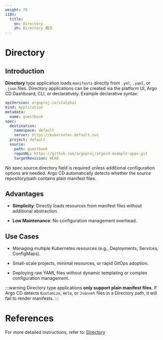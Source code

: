 ```yaml
---
weight: 70
i18n:
  title:
    en: Directory
    zh: Directory 概念
---
```


# Directory

## Introduction

**Directory** type application loads `manifests` directly from `.yml`, `.yaml`, or `.json` files. Directory applications can be created via the platform UI, Argo CD Dashboard, CLI, or declaratively. Example declarative syntax:

```yaml
apiVersion: argoproj.io/v1alpha1
kind: Application
metadata:
  name: guestbook
spec:
  destination:
    namespace: default
    server: https://kubernetes.default.svc
  project: default
  source:
    path: guestbook
    repoURL: https://github.com/argoproj/argocd-example-apps.git
    targetRevision: HEAD
```
No spec.source.directory field is required unless additional configuration options are needed. Argo CD automatically detects whether the source repository/path contains plain manifest files.

## Advantages

- **Simplicity**: Directly loads resources from manifest files without additional abstraction.

- **Low Maintenance**: No configuration management overhead.

## Use Cases
- Managing multiple Kubernetes resources (e.g., Deployments, Services, ConfigMaps).

- Small-scale projects, minimal resources, or rapid GitOps adoption.

- Deploying raw YAML files without dynamic templating or complex configuration management.

:::warning
 Directory type applications **only support plain manifest files**. If Argo CD detects `Kustomize`, `Helm`, or `Jsonnet` files in a Directory path, it will fail to render manifests.
:::

# References

For more detailed instructions, refer to: [Directory](https://argo-cd.readthedocs.io/en/stable/user-guide/directory/)

